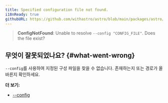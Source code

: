 ```yaml
---
title: Specified configuration file not found.
i18nReady: true
githubURL: https://github.com/withastro/astro/blob/main/packages/astro/src/core/errors/errors-data.ts
---
```


> **ConfigNotFound**: Unable to resolve `--config "CONFIG_FILE"`. Does the file exist?

## 무엇이 잘못되었나요? \{#what-went-wrong\}

`--config`를 사용하여 지정된 구성 파일을 찾을 수 없습니다. 존재하는지 또는 경로가 올바른지 확인하세요.

**더 보기:**

-  [--config](/ko/reference/cli-reference/#--config-path)
